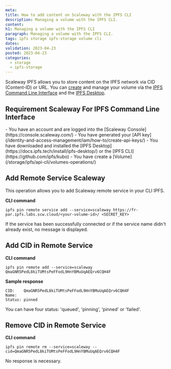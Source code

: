 ```yaml
---
meta:
title: How to add content on Scaleway with the IPFS CLI
description: Managing a volume with the IPFS CLI.
content:
h1: Managing a volume with the IPFS CLI
paragraph: Managing a volume with the IPFS CLI.
tags: ipfs storage ipfs-storage volume cli
dates:
validation: 2023-04-23
posted: 2023-04-23
categories:
  - storage
  - ipfs-storage
---
```


Scaleway IPFS allows you to store content on the IPFS network via CID (Content-ID) or URL. You can [create](/storage/ipfs/api-cli/volumes-operations) and manage your volume via the [IPFS Command Line Interface](https://github.com/ipfs/kubo) and the [IPFS Desktop](https://docs.ipfs.tech/install/ipfs-desktop/).

## Requirement Scaleway For IPFS Command Line Interface

<Macro id="iam-requirements" />

<Message type="requirement">
    - You have an account and are logged into the [Scaleway Console](https://console.scaleway.com/)
    - You have generated your [API key](/identity-and-access-management/iam/how-to/create-api-keys/)
    - You have downloaded and installed the [IPFS Desktop](https://docs.ipfs.tech/install/ipfs-desktop/) or the [IPFS CLI](https://github.com/ipfs/kubo)
    - You have create a [Volume](/storage/ipfs/api-cli/volumes-operations/)
</Message>

## Add Remote Service Scaleway

This operation allows you to add Scaleway remote service in your CLI IPFS.

**CLI command**
```
ipfs pin remote service add --service=scaleway https://fr-par.ipfs.labs.scw.cloud/<your-volume-id>/ <SECRET_KEY>
```

<Message type="note">
    If the service has been successfully connected or if the service name didn't already exist, no message is displayed.
</Message>


## Add CID in Remote Service

**CLI command**
```
ipfs pin remote add --service=scaleway QmaGNR5PedL8kiTUMtsPeFFodL9HnYBMuUqAEQrv6CQH4F
```

**Sample response**
```
CID:    QmaGNR5PedL8kiTUMtsPeFFodL9HnYBMuUqAEQrv6CQH4F
Name:
Status: pinned
```

<Message type="note">
    You can have four status: 'queued', 'pinning', 'pinned' or 'failed'.
</Message>

## Remove CID in Remote Service

**CLI command**
```
ipfs pin remote rm --service=scaleway --cid=QmaGNR5PedL8kiTUMtsPeFFodL9HnYBMuUqAEQrv6CQH4F
```

<Message type="note">
    No response is necessary.
</Message>




